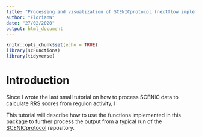 ```yaml
---
title: "Processing and visualization of SCENICprotocol (nextflow implementation) results"
author: "FlorianW"
date: "27/02/2020"
output: html_document
---
```


```r
knitr::opts_chunk$set(echo = TRUE)
library(scFunctions)
library(tidyverse)
```



# Introduction 

Since I wrote the last small tutorial on how to process SCENIC data to calculate RRS scores from regulon activity, I 

This tutorial will describe how to use the functions implemented in this package to further process the output from a typical run of the [SCENICprotocol](https://github.com/aertslab/SCENIC) repository. 
